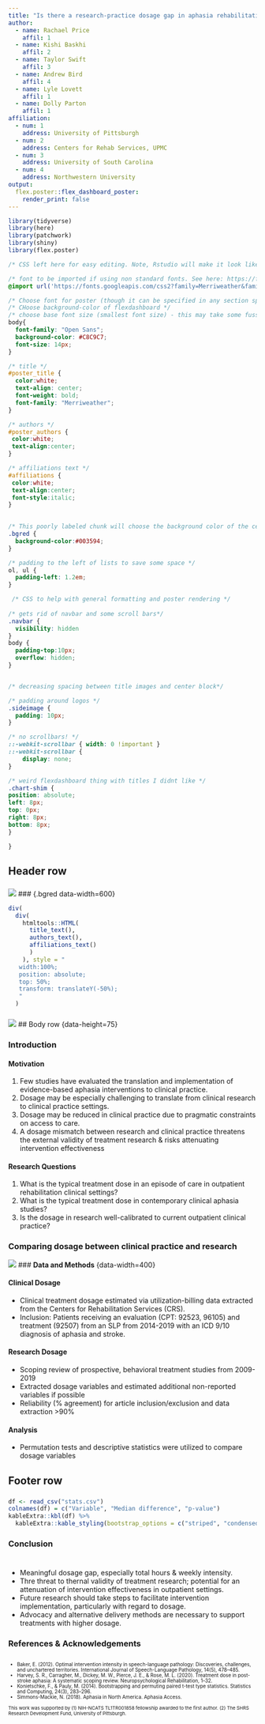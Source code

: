 ```yaml
---
title: "Is there a research-practice dosage gap in aphasia rehabilitation?"
author:
  - name: Rachael Price
    affil: 1
  - name: Kishi Baskhi
    affil: 2
  - name: Taylor Swift
    affil: 3
  - name: Andrew Bird
    affil: 4
  - name: Lyle Lovett
    affil: 1
  - name: Dolly Parton
    affil: 1
affiliation:
  - num: 1
    address: University of Pittsburgh
  - num: 2
    address: Centers for Rehab Services, UPMC
  - num: 3
    address: University of South Carolina
  - num: 4
    address: Northwestern University
output: 
  flex.poster::flex_dashboard_poster:
    render_print: false
---
```


<!-- The following code chunk contains css which can be used to change the look of the document. Some of the CSS  -->

```r
library(tidyverse)
library(here)
library(patchwork)
library(shiny)
library(flex.poster)
```

```css

/* CSS left here for easy editing. Note, Rstudio will make it look like things are tagged out but only slask-asterisk will tag out in this chunk */

/* font to be imported if using non standard fonts. See here: https://fonts.google.com/. Select font, copy and paste link. */
@import url('https://fonts.googleapis.com/css2?family=Merriweather&family=Open+Sans&display=swap');

/* Choose font for poster (though it can be specified in any section specifically) /*
/* CHoose background-color of flexdashboard */
/* choose base font size (smallest font size) - this may take some fussing to get right */
body{
  font-family: "Open Sans";
  background-color: #C8C9C7;
  font-size: 14px;
}

/* title */
#poster_title {
  color:white;
  text-align: center;
  font-weight: bold;
  font-family: "Merriweather";
}

/* authors */
#poster_authors {
 color:white;
 text-align:center;
}

/* affiliations text */
#affiliations {
 color:white;
 text-align:center;
 font-style:italic;
}
  

/* This poorly labeled chunk will choose the background color of the center title block and any other blocks given this class */
.bgred {
  background-color:#003594;
}

/* padding to the left of lists to save some space */
ol, ul {
  padding-left: 1.2em;
}

 /* CSS to help with general formatting and poster rendering */
  
/* gets rid of navbar and some scroll bars*/
.navbar {
  visibility: hidden
}
body {
  padding-top:10px;
  overflow: hidden;
}


/* decreasing spacing between title images and center block*/

/* padding around logos */
.sideimage {
  padding: 10px;
}

/* no scrollbars! */
::-webkit-scrollbar { width: 0 !important }
::-webkit-scrollbar {
    display: none;
}

/* weird flexdashboard thing with titles I didnt like */
.chart-shim {
position: absolute;
left: 8px;
top: 0px;
right: 8px;
bottom: 8px;
}

}
```

<!-- This header row is the top row of the poster -->
## Header row {data-height=15}

<!-- Left image or logo -->
### {.sideimage data-width=100}

![](picture2.png)
<!-- Center title block. Lots of divs because centering vertically is something I don't understand yet -->
### {.bgred data-width=600}

```r

div(
  div(
    htmltools::HTML(
      title_text(),
      authors_text(),
      affiliations_text()
      )
    ), style = "
   width:100%;
   position: absolute;
   top: 50%;
   transform: translateY(-50%);
   "
  )

```


<!-- Right logo -->

### {.bgred .sideimage data-width=100}

![](logopitt3.png)
<!-- Second row in the document. There are 3 panels but...do what you want! -->
## Body row {data-height=75}

<!-- First panel -->
### **Introduction** {data-width=400}

<!-- note 4-hash header is within the box -->
#### Motivation
1. Few studies have evaluated the translation and implementation of evidence-based aphasia interventions to clinical practice.
2. Dosage may be especially challenging to translate from clinical research to clinical practice settings.
3. Dosage may be reduced in clinical practice due to pragmatic constraints on access to care.
4. A dosage mismatch between research and clinical practice threatens the external validity of treatment research & risks attenuating intervention effectiveness

#### Research Questions
1. What is the typical treatment dose in an episode of care in outpatient rehabilitation clinical settings?
2. What is the typical treatment dose in contemporary clinical aphasia studies?
3. Is the dosage in research well-calibrated to current outpatient clinical practice?

### **Comparing dosage between clinical practice and research** {data-width=700}

<!-- This is one way to put an image in, if it's pre-rendered. You can also render images easily in r-chunks. the shiny package will come in handy, even though we're not rendering a shiny app.  -->
![](test1.png)
<!-- third panel -->
### **Data and Methods** {data-width=400}

#### Clinical Dosage
- Clinical treatment dosage estimated via utilization-billing data extracted from the Centers for Rehabilitation Services (CRS).
- Inclusion: Patients receiving an evaluation (CPT: 92523, 96105) and treatment (92507) from an SLP from 2014-2019 with an ICD 9/10 diagnosis of aphasia and stroke.

#### Research Dosage
- Scoping review of prospective, behavioral treatment studies from 2009-2019
- Extracted dosage variables and estimated additional non-reported variables if possible
- Reliability (% agreement) for article inclusion/exclusion and data extraction >90%

#### Analysis
- Permutation tests and descriptive statistics were utilized to compare dosage variables

<!-- Last row in the document. data-heights are relative to each other. the overall height will scale to fit the viewer window -->
## Footer row {data-height=30}

### {data-width=26}

```r
df <- read_csv("stats.csv")
colnames(df) = c("Variable", "Median difference", "p-value")
kableExtra::kbl(df) %>%
  kableExtra::kable_styling(bootstrap_options = c("striped", "condensed"))
```

### Conclusion {data-width=30}

::: {.padtop style="padding-top:10px;"}
- Meaningful dosage gap, especially total hours & weekly intensity. 
- Thre threat to thernal validity of treatment research; potential for an attenuation of intervention effectiveness in outpatient settings. 
- Future research should take steps to facilitate intervention implementation, particularly with regard to dosage. 
- Advocacy and alternative delivery methods are necessary to support treatments with higher dosage.
:::

<!-- You can also include references using the [@reference] notation and save your references in a .bib file and reference that file in the YAML! This will also interface with zotero if you want to get real fancy. -->
### References & Acknowledgements {.noov data-width=28}
::: {.padtop2 style="padding:1px 1px; margin: 0; font-size: .7em; overflow:hidden"}
- Baker, E. (2012). Optimal intervention intensity in speech-language pathology: Discoveries, challenges, and unchartered territories. International Journal of Speech-Language Pathology, 14(5), 478–485.
- Harvey, S. R., Carragher, M., Dickey, M. W., Pierce, J. E., & Rose, M. L. (2020). Treatment dose in post-stroke aphasia: A systematic scoping review. Neuropsychological Rehabilitation, 1–32.
- Konietschke, F., & Pauly, M. (2014). Bootstrapping and permuting paired t-test type statistics. Statistics and Computing, 24(3), 283–296.
- Simmons-Mackie, N. (2018). Aphasia in North America. Aphasia Access.
</div>
<div style="padding-top:0px; margin: 0px; font-size: .67em; overflow:hidden">
This work was supported by (1) NIH-NCATS TL1TR001858 fellowship awarded to the first author. (2) The SHRS Research Development Fund, University of Pittsburgh. 
:::

